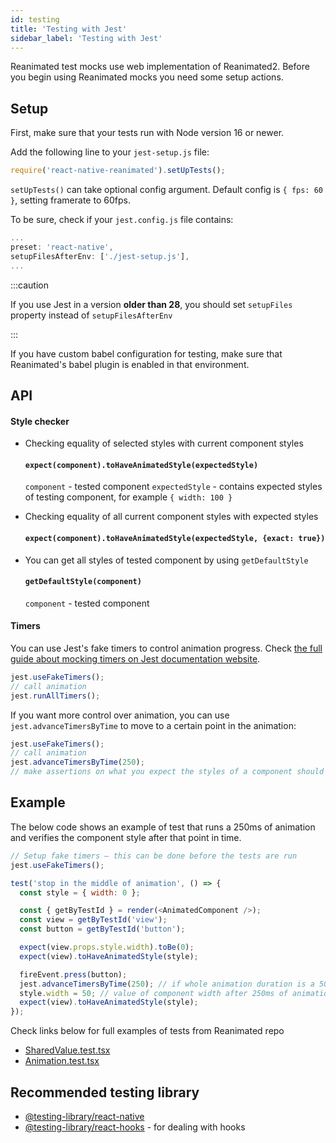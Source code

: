 ```yaml
---
id: testing
title: 'Testing with Jest'
sidebar_label: 'Testing with Jest'
---
```



<CompatibilitInfo />

Reanimated test mocks use web implementation of Reanimated2. Before you begin using Reanimated mocks you need some setup actions.

## Setup

First, make sure that your tests run with Node version 16 or newer.

Add the following line to your `jest-setup.js` file:

```js
require('react-native-reanimated').setUpTests();
```

`setUpTests()` can take optional config argument. Default config is `{ fps: 60 }`, setting framerate to 60fps.

To be sure, check if your `jest.config.js` file contains:

```js
...
preset: 'react-native',
setupFilesAfterEnv: ['./jest-setup.js'],
...
```

:::caution

If you use Jest in a version **older than 28**, you should set `setupFiles` property instead of `setupFilesAfterEnv`

:::

If you have custom babel configuration for testing, make sure that Reanimated's babel plugin is enabled in that environment.

## API

#### Style checker

- Checking equality of selected styles with current component styles

  #### `expect(component).toHaveAnimatedStyle(expectedStyle)`

  `component` - tested component
  `expectedStyle` - contains expected styles of testing component, for example `{ width: 100 }`

- Checking equality of all current component styles with expected styles

  #### `expect(component).toHaveAnimatedStyle(expectedStyle, {exact: true})`

- You can get all styles of tested component by using `getDefaultStyle`
  #### `getDefaultStyle(component)`
  `component` - tested component

#### Timers

You can use Jest's fake timers to control animation progress.
Check [the full guide about mocking timers on Jest documentation website](https://jestjs.io/docs/timer-mocks).

```js
jest.useFakeTimers();
// call animation
jest.runAllTimers();
```

If you want more control over animation, you can use `jest.advanceTimersByTime` to move to a certain point in the animation:

```js
jest.useFakeTimers();
// call animation
jest.advanceTimersByTime(250);
// make assertions on what you expect the styles of a component should be after 250ms
```

## Example

The below code shows an example of test that runs a 250ms of animation and verifies the component style after that point in time.

```js
// Setup fake timers – this can be done before the tests are run
jest.useFakeTimers();

test('stop in the middle of animation', () => {
  const style = { width: 0 };

  const { getByTestId } = render(<AnimatedComponent />);
  const view = getByTestId('view');
  const button = getByTestId('button');

  expect(view.props.style.width).toBe(0);
  expect(view).toHaveAnimatedStyle(style);

  fireEvent.press(button);
  jest.advanceTimersByTime(250); // if whole animation duration is a 500ms
  style.width = 50; // value of component width after 250ms of animation
  expect(view).toHaveAnimatedStyle(style);
});
```

Check links below for full examples of tests from Reanimated repo

- [SharedValue.test.tsx](https://github.com/software-mansion/react-native-reanimated/tree/main/__tests__/SharedValue.test.tsx)
- [Animation.test.tsx](https://github.com/software-mansion/react-native-reanimated/tree/main/__tests__/Animation.test.tsx)

## Recommended testing library

- [@testing-library/react-native](https://testing-library.com/docs/react-native-testing-library/intro)
- [@testing-library/react-hooks](https://react-hooks-testing-library.com/) - for dealing with hooks
